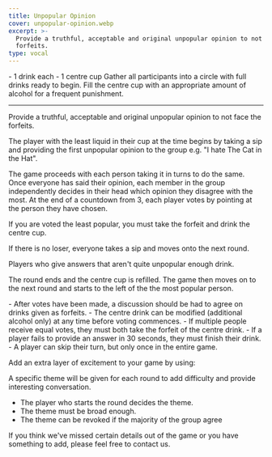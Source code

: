 ```yaml
---
title: Unpopular Opinion
cover: unpopular-opinion.webp
excerpt: >-
  Provide a truthful, acceptable and original unpopular opinion to not face the
  forfeits.
type: vocal
---
```


<GameHero
  cover="/BeerGoggleGames/images/unpopular-opinion.webp"
  alt="Unpopular Opinion"
/>

<GameSection title="Equipment" icon="/BeerGoggleGames/images/liquor.webp">
-   1 drink each
-   1 centre cup
</GameSection>

<GameSection title="Setup" icon="/BeerGoggleGames/images/settings.webp">
Gather all participants into a circle with full drinks ready to begin. Fill the centre cup with an appropriate amount of alcohol for a frequent punishment.

* * *
</GameSection>

<GameSection title="Aim of the Game" icon="/BeerGoggleGames/images/target.webp">
<p>Provide a truthful, acceptable and original unpopular opinion to not face the forfeits.</p>
</GameSection>

<GameSection title="How to Play" icon="/BeerGoggleGames/images/question.webp">
The player with the least liquid in their cup at the time begins by taking a sip and providing the first unpopular opinion to the group e.g. "I hate The Cat in the Hat".

The game proceeds with each person taking it in turns to do the same. Once everyone has said their opinion, each member in the group independently decides in their head which opinion they disagree with the most. At the end of a countdown from 3, each player votes by pointing at the person they have chosen.

If you are voted the least popular, you must take the forfeit and drink the centre cup.

If there is no loser, everyone takes a sip and moves onto the next round.

Players who give answers that aren't quite unpopular enough drink.

The round ends and the centre cup is refilled. The game then moves on to the next round and starts to the left of the the most popular person.
</GameSection>

<GameSection title="Rules" icon="/BeerGoggleGames/images/rules.webp">
-   After votes have been made, a discussion should be had to agree on drinks given as forfeits.
-   The centre drink can be modified (additional alcohol only) at any time before voting commences.
-   If multiple people receive equal votes, they must both take the forfeit of the centre drink.
-   If a player fails to provide an answer in 30 seconds, they must finish their drink.
-   A player can skip their turn, but only once in the entire game.
</GameSection>

<GameSection title="Special Edition" icon="/BeerGoggleGames/images/special.webp">
<p>Add an extra layer of excitement to your game by using:</p>
</GameSection>

<GameSection title="**Themes**" icon="/BeerGoggleGames/images/question.webp">
A specific theme will be given for each round to add difficulty and provide interesting conversation.

-   The player who starts the round decides the theme.
-   The theme must be broad enough.
-   The theme can be revoked if the majority of the group agree
</GameSection>

<ShareButtons title="Unpopular Opinion" />

<FeedbackCard>
<p>If you think we've missed certain details out of the game or you have something to add, please feel free to contact us.</p>
</FeedbackCard>
